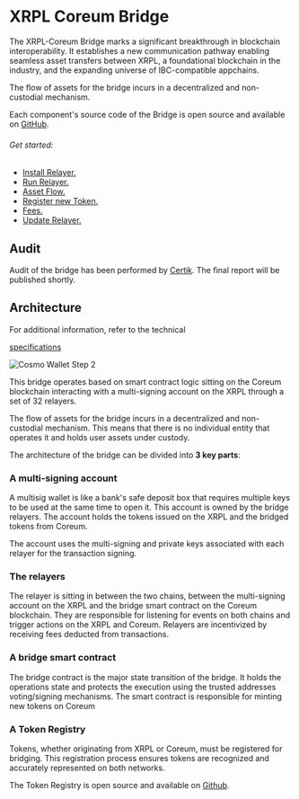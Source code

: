# XRPL Coreum Bridge

The XRPL-Coreum Bridge marks a significant breakthrough in blockchain interoperability. It
establishes a new communication pathway enabling seamless asset transfers between XRPL, a
foundational blockchain in the industry, and the expanding universe of IBC-compatible appchains.

The flow of assets for the bridge incurs in a decentralized and non-custodial mechanism.


Each component's source code of the Bridge is open source and available on <a href="https://github.com/CoreumFoundation/coreumbridge-xrpl" target="_blank" rel="noopener noreferrer" className="text-[#24D494] font-bold">GitHub</a>.

###### Get started:

-   [Install Relayer.](/docs/xrpl-bridge/install-relayer)
-   [Run Relayer.](/docs/xrpl-bridge/run-relayer)
-   [Asset Flow.](/docs/xrpl-bridge/asset-flow)
-   [Register new Token.](/docs/xrpl-bridge/register-new-token)
-   [Fees.](/docs/xrpl-bridge/fees)
-   [Update Relayer.](/docs/xrpl-bridge/update-relayer)

## Audit


Audit of the bridge has been performed by <a href="https://skynet.certik.com/projects/coreum" target="_blank" rel="noopener noreferrer" className="text-[#24D494] font-bold">Certik</a>. The final report will be published shortly.


## Architecture

For additional information, refer to the technical

<a href="https://github.com/CoreumFoundation/coreumbridge-xrpl/blob/master/spec/spec.md" target="_blank" rel="noopener noreferrer" className="text-[#24D494] font-bold">specifications</a>


<img className="w-85 mb-10" src="/images/xrpl-bridge/asset-flow/bridge-architecture.jpeg" alt="Cosmo Wallet Step 2" />


This bridge operates based on smart contract logic sitting on the Coreum blockchain interacting with
a multi-signing account on the XRPL through a set of 32 relayers.

The flow of assets for the bridge incurs in a decentralized and non-custodial mechanism. This means
that there is no individual entity that operates it and holds user assets under custody.

The architecture of the bridge can be divided into **3 key parts**:

### A multi-signing account

A multisig wallet is like a bank's safe deposit box that requires multiple keys to be used at the
same time to open it. This account is owned by the bridge relayers. The account holds the tokens
issued on the XRPL and the bridged tokens from Coreum.

The account uses the multi-signing and private keys associated with each relayer for the transaction
signing.

### The relayers

The relayer is sitting in between the two chains, between the multi-signing account on the XRPL and
the bridge smart contract on the Coreum blockchain. They are responsible for listening for events on
both chains and trigger actions on the XRPL and Coreum. Relayers are incentivized by receiving fees
deducted from transactions.

### A bridge smart contract

The bridge contract is the major state transition of the bridge. It holds the operations state and
protects the execution using the trusted addresses voting/signing mechanisms. The smart contract is
responsible for minting new tokens on Coreum

### A Token Registry

Tokens, whether originating from XRPL or Coreum, must be registered for bridging. This registration
process ensures tokens are recognized and accurately represented on both networks.

The Token Registry is open source and available on <a href="https://github.com/CoreumFoundation/token-registry" target="_blank" rel="noopener noreferrer" className="text-[#24D494] font-bold">Github</a>.


